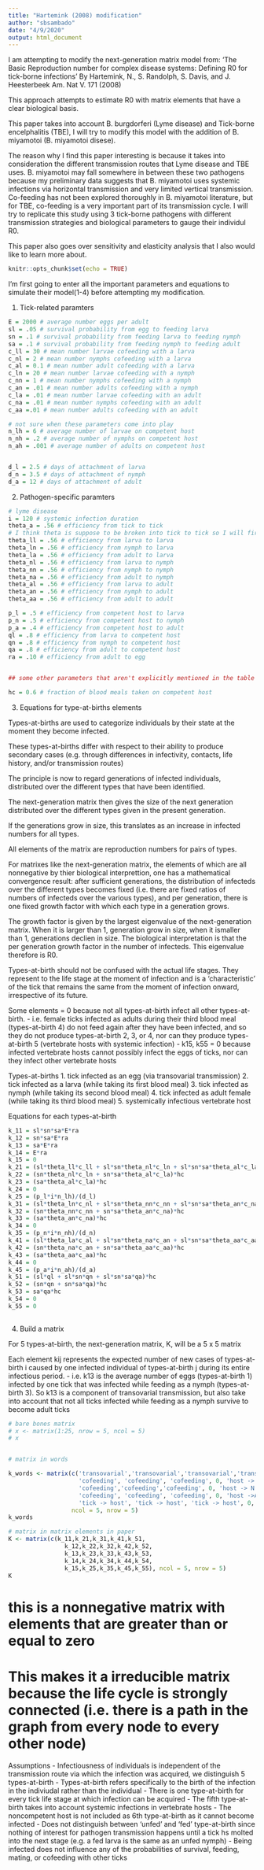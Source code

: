 ```yaml
---
title: "Hartemink (2008) modification"
author: "sbsambado"
date: "4/9/2020"
output: html_document
---
```

I am attempting to modify the next-generation matrix model from:
'The Basic Reproduction number for complex disease systems: Defining R0 for tick-borne infections'
By Hartemink, N., S. Randolph, S. Davis, and J. Heesterbeek
Am. Nat V. 171 (2008)


This approach attempts to estimate R0 with matrix elements that have a clear biological basis.

This paper takes into account B. burgdorferi (Lyme disease) and Tick-borne encelphalitis (TBE), I will try to modify this model with the addition of B. miyamotoi (B. miyamotoi disese).

The reason why I find this paper interesting is because it takes into consideration the different transmission routes that Lyme disease and TBE uses. B. miyamotoi may fall somewhere in between these two pathogens because my preliminary data suggests that B. miyamotoi uses systemic infections via horizontal transmission and very limited vertical transmission. Co-feeding has not been explored thoroughly in B. miyamotoi literature, but for TBE, co-feeding is a very important part of its transmission cycle. 
I will try to replicate this study using 3 tick-borne pathogens with different transmission strategies and biological parameters to gauge their individul R0. 

This paper also goes over sensitivity and elasticity analysis that I also would like to learn more about.

```r
knitr::opts_chunk$set(echo = TRUE)
```
I'm first going to enter all the important parameters and equations to simulate their model(1-4) before attempting my modification.

1. Tick-related paramters
```r
E = 2000 # average number eggs per adult
sl = .05 # survival probability from egg to feeding larva
sn = .1 # survival probability from feeding larva to feeding nymph
sa = .1 # survival probability from feeding nymph to feeding adult
c_ll = 30 # mean number larvae cofeeding with a larva
c_nl = 2 # mean number nymphs cofeeding with a larva
c_al = 0.1 # mean number adult cofeeding with a larva
c_ln = 20 # mean number larvae cofeeding with a nymph
c_nn = 1 # mean number nymphs cofeeding with a nymph
c_an = .01 # mean number adults cofeeding with a nymph
c_la = .01 # mean number larvae cofeeding with an adult
c_na = .01 # mean number nymphs cofeeding with an adult
c_aa =.01 # mean number adults cofeeding with an adult

# not sure when these parameters come into play
n_lh = 6 # average number of larvae on competent host
n_nh = .2 # average number of nymphs on competent host
n_ah = .001 # average number of adults on competent host


d_l = 2.5 # days of attachment of larva
d_n = 3.5 # days of attachment of nymph
d_a = 12 # days of attachment of adult
```

2. Pathogen-specific paramters
```r
# lyme disease 
i = 120 # systemic infection duration
theta_a = .56 # efficiency from tick to tick
# I think theta is suppose to be broken into tick to tick so I will first assign value .56 to all situations
theta_ll = .56 # efficiency from larva to larva
theta_ln = .56 # efficiency from nymph to larva
theta_la = .56 # efficiency from adult to larva
theta_nl = .56 # efficiency from larva to nymph
theta_nn = .56 # efficiency from nymph to nymph
theta_na = .56 # efficiency from adult to nymph
theta_al = .56 # efficiency from larva to adult
theta_an = .56 # efficiency from nymph to adult
theta_aa = .56 # efficiency from adult to adult

p_l = .5 # efficiency from competent host to larva
p_n = .5 # efficiency from competent host to nymph
p_a = .4 # efficiency from competent host to adult
ql = .8 # efficiency from larva to competent host
qn = .8 # efficiency from nymph to competent host
qa = .8 # efficiency from adult to competent host
ra = .10 # efficiency from adult to egg


## some other parameters that aren't explicitly mentioned in the table but throughout the text, some I am taking a guess what they are infering 

hc = 0.6 # fraction of blood meals taken on competent host
```

3. Equations for type-at-births elements

Types-at-births are used to categorize individuals by their state at the moment they become infected.

These types-at-births differ with respect to their ability to produce secondary cases (e.g. through differences in infectivity, contacts, life history, and/or transmission routes)

The principle is now to regard generations of infected individuals, distributed over the different types that have been identified.

The next-generation matrix then gives the size of the next generation distributed over the different types given in the present generation.

If the generations grow in size, this translates as an increase in infected numbers for all types.

All elements of the matrix are reproduction numbers for pairs of types.

For matrixes like the next-generation matrix, the elements of which are all nonnegative by thier biological interprettion, one has a mathematical convergence result: after sufficient generations, the distribution of infecteds over the different types becomes fixed (i.e. there are fixed ratios of numbers of infecteds over the various types), and per generation, there is one fixed growth factor with which each type in a generation grows.

The growth factor is given by the largest eigenvalue of the next-generation matrix. When it is larger than 1, generation grow in size, when it ismaller than 1, generations declien in size. The biological interpretation is that the per generation growth factor in the number of infecteds. This eigenvalue therefore is R0. 

Types-at-birth should not be confused with the actual life stages. They represent to the life stage at the moment of infection and is a 'characteristic' of the tick that remains the same from the moment of infection onward, irrespective of its future. 

Some elements = 0 because not all types-at-birth infect all other types-at-birth. 
- i.e. female ticks infected as adults during their third blood meal (types-at-birth 4) do not feed again after they have been infected, and so they do not produce types-at-birth 2, 3, or 4, nor can they produce types-at-birth 5 (vertebrate hosts with systemic infection)
- k15, k55 = 0 because infected vertebrate hosts cannot possibly infect the eggs of ticks, nor can they infect other vertebrate hosts

Types-at-births
1. tick infected as an egg (via transovarial transmission)
2. tick infected as a larva (while taking its first blood meal)
3. tick infected as nymph (while taking its second blood meal)
4. tick infected as adult female (while taking its third blood meal)
5. systemically infectious vertebrate host

Equations for each types-at-birth
```r
k_11 = sl*sn*sa*E*ra
k_12 = sn*sa*E*ra
k_13 = sa*E*ra
k_14 = E*ra
k_15 = 0
k_21 = (sl*theta_ll*c_ll + sl*sn*theta_nl*c_ln + sl*sn*sa*theta_al*c_la)*hc
k_22 = (sn*theta_nl*c_ln + sn*sa*theta_al*c_la)*hc
k_23 = (sa*theta_al*c_la)*hc
k_24 = 0
k_25 = (p_l*i*n_lh)/(d_l)
k_31 = (sl*theta_ln*c_nl + sl*sn*theta_nn*c_nn + sl*sn*sa*theta_an*c_na)*hc
k_32 = (sn*theta_nn*c_nn + sn*sa*theta_an*c_na)*hc
k_33 = (sa*theta_an*c_na)*hc
k_34 = 0
k_35 = (p_n*i*n_nh)/(d_n)
k_41 = (sl*theta_la*c_al + sl*sn*theta_na*c_an + sl*sn*sa*theta_aa*c_aa)*hc
k_42 = (sn*theta_na*c_an + sn*sa*theta_aa*c_aa)*hc
k_43 = (sa*theta_aa*c_aa)*hc
k_44 = 0
k_45 = (p_a*i*n_ah)/(d_a)
k_51 = (sl*ql + sl*sn*qn + sl*sn*sa*qa)*hc
k_52 = (sn*qn + sn*sa*qa)*hc
k_53 = sa*qa*hc
k_54 = 0
k_55 = 0
  
```

4. Build a matrix

For 5 types-at-birth, the next-generation matrix, K, will be a 5 x 5 matrix

Each element kij represents the expected number of new cases of types-at-birth i caused by one infected individual of types-at-birth j during its entire infectious period.
- i.e. k13 is the average number of eggs (types-at-birth 1) infected by one tick that was infected while feeding as a nymph (types-at-birth 3). So k13 is a component of transovarial transmission, but also take into account that not all ticks infected while feeding as a nymph survive to become adult ticks

```r
# bare bones matrix
# x <- matrix(1:25, nrow = 5, ncol = 5)
# x


# matrix in words

k_words <- matrix(c('transovarial','transovarial','transovarial','transovarial',0,
                    'cofeeding', 'cofeeding', 'cofeeding', 0, 'host -> L',
                    'cofeeding','cofeeding','cofeeding', 0, 'host -> N',
                    'cofeeding', 'cofeeding', 'cofeeding', 0, 'host ->A',
                    'tick -> host', 'tick -> host', 'tick -> host', 0, 0),
                  ncol = 5, nrow = 5)
k_words

# matrix in matrix elements in paper
K <- matrix(c(k_11,k_21,k_31,k_41,k_51,
                k_12,k_22,k_32,k_42,k_52,
                k_13,k_23,k_33,k_43,k_53,
                k_14,k_24,k_34,k_44,k_54,
                k_15,k_25,k_35,k_45,k_55), ncol = 5, nrow = 5)
K


```
# this is a nonnegative matrix with elements that are greater than or equal to zero
# This makes it a irreducible matrix because the life cycle is strongly connected (i.e. there is a path in the graph from every node to every other node)

Assumptions
- Infectiousness of individuals is independent of the transmission route via which the infection was acquired, we distinguish 5 types-at-birth
- Types-at-birth refers specifically to the birth of the infection in the indiviudal rather than the individual
- There is one type-at-birth for every tick life stage at which infection can be acquired
- The fifth type-at-birth takes into account systemic infections in vertebrate hosts
- The noncompetent host is not included as 6th type-at-birth as it cannot become infected
- Does not distinguish between 'unfed' and 'fed' type-at-birth since nothing of interest for pathogen transmission happens until a tick hs molted into the next stage (e.g. a fed larva is the same as an unfed nymph)
- Being infected does not influence any of the probabilities of survival, feeding, mating, or cofeeding with other ticks
